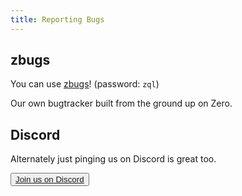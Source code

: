 ```yaml
---
title: Reporting Bugs
---
```


## zbugs

You can use [zbugs](https://bugs.rocicorp.dev/)! (password: `zql`)

Our own bugtracker built from the ground up on Zero.

<ImageLightbox src="/images/reporting-bugs/zbugs.png" alt="zbugs" />

## Discord

Alternately just pinging us on Discord is great too.

<Button variant="outline" size="default" asChild>
  <a href="https://discord.rocicorp.dev">Join us on Discord</a>
</Button>
